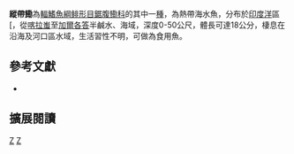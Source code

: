 {{Speciesbox 
| taxon = Ilisha striatula
| status = NE
| status_system = IUCN3.1
| authority =  [[Wongratana|Wongratana]], 1983
| synonyms = 
}}
'''縱帶鰳'''為[[輻鰭魚綱|輻鰭魚綱]][[鲱形目|鲱形目]][[鋸腹鰳科|鋸腹鰳科]]的其中一[[種|種]]，為熱帶海水魚，分布於[[印度洋|印度洋]]區[，從[[喀拉蚩|喀拉蚩]]至[[加爾各答|加爾各答]]半鹹水、海域，深度0-50公尺，體長可達18公分，棲息在沿海及河口區水域，生活習性不明，可做為食用魚。

== 參考文獻 ==
*{{FishBase_species|genus=Ilisha|species=striatula |year=2015|month=10}}

== 擴展閱讀 ==
{{refbegin}}
{{wikispecies-inline|Ilisha striatula |縱帶鰳}}
{{refend}}
{{Taxonbar|from=Q6423458}}

[[Category:食用魚|Z]]
[[Category:鰳屬|Z]]